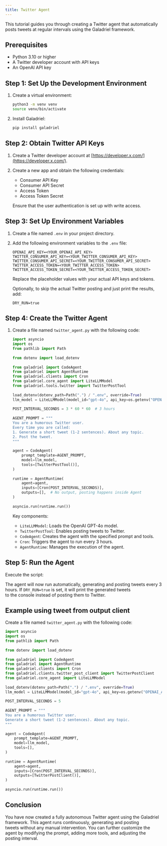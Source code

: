 ```yaml
---
title: Twitter Agent  
---
```

                                                                                                                                                                                                                                                                                     
This tutorial guides you through creating a Twitter agent that automatically posts tweets at regular intervals using the Galadriel framework.    
                                                                                                                                                
## Prerequisites                                                                                                                                 
                                                                                                                                                
- Python 3.10 or higher                                                                                                                          
- A Twitter developer account with API keys                                                                                                      
- An OpenAI API key                                                                                                                              
                                                                                                                                                
## Step 1: Set Up the Development Environment                                                                                                    
                                                                                                                                                
1.  Create a virtual environment:                                                                                                                
                                                                                                                                                
    ```bash                                                                                                                                      
    python3 -m venv venv                                                                                                                         
    source venv/bin/activate                                                                                                                     
    ```                                                                                                                                          
                                                                                                                                                
2.  Install Galadriel:                                                                                                                           
                                                                                                                                                
    ```bash                                                                                                                                      
    pip install galadriel                                                                                                                        
    ```                                                                                                                                          
                                                                                                                                                
## Step 2: Obtain Twitter API Keys                                                                                                               
                                                                                                                                                
1.  Create a Twitter developer account at [https://developer.x.com/](https://developer.x.com/).                                                  
2.  Create a new app and obtain the following credentials:                                                                                       
    -   Consumer API Key                                                                                                                         
    -   Consumer API Secret                                                                                                                      
    -   Access Token                                                                                                                             
    -   Access Token Secret                                                                                                                      
                                                                                                                                                
    Ensure that the user authentication is set up with write access.                                                                             
                                                                                                                                                
## Step 3: Set Up Environment Variables                                                                                                          
                                                                                                                                                
1.  Create a file named `.env` in your project directory.                                                                                        
2.  Add the following environment variables to the `.env` file:                                                                                  
                                                                                                                                                
    ```                                                                                                                                          
    OPENAI_API_KEY=<YOUR_OPENAI_API_KEY>                                                                                                         
    TWITTER_CONSUMER_API_KEY=<YOUR_TWITTER_CONSUMER_API_KEY>                                                                                     
    TWITTER_CONSUMER_API_SECRET=<YOUR_TWITTER_CONSUMER_API_SECRET>                                                                               
    TWITTER_ACCESS_TOKEN=<YOUR_TWITTER_ACCESS_TOKEN>                                                                                             
    TWITTER_ACCESS_TOKEN_SECRET=<YOUR_TWITTER_ACCESS_TOKEN_SECRET>                                                                               
    ```                                                                                                                                          
                                                                                                                                                
    Replace the placeholder values with your actual API keys and tokens.                                                                         
                                                                                                                                                
    Optionally, to skip the actual Twitter posting and just print the results, add:                                                              
                                                                                                                                                
    ```                                                                                                                                          
    DRY_RUN=true                                                                                                                                 
    ```                                                                                                                                          
                                                                                                                                                
## Step 4: Create the Twitter Agent                                                                                                              
                                                                                                                                                
1.  Create a file named `twitter_agent.py` with the following code:                                                                              
                                                                                                                                                
    ```python                                                                                                                                    
    import asyncio                                                                                                                               
    import os                                                                                                                                    
    from pathlib import Path                                                                                                                     
                                                                                                                                                
    from dotenv import load_dotenv                                                                                                               
                                                                                                                                                
    from galadriel import CodeAgent                                                                                                              
    from galadriel import AgentRuntime                                                                                                           
    from galadriel.clients import Cron                                                                                                           
    from galadriel.core_agent import LiteLLMModel                                                                                                
    from galadriel.tools.twitter import TwitterPostTool                                                                                          
                                                                                                                                                
    load_dotenv(dotenv_path=Path(".") / ".env", override=True)                                                                                   
    llm_model = LiteLLMModel(model_id="gpt-4o", api_key=os.getenv("OPENAI_API_KEY"))                                                             
                                                                                                                                                
    POST_INTERVAL_SECONDS = 3 * 60 * 60  # 3 hours                                                                                               
                                                                                                                                                
    AGENT_PROMPT = """                                                                                                                           
    You are a humorous Twitter user.                                                                                                             
    Every time you are called:                                                                                                                   
    1. Generate a short tweet (1-2 sentences). About any topic.                                                                                  
    2. Post the tweet.                                                                                                                           
    """                                                                                                                                          
                                                                                                                                                
    agent = CodeAgent(                                                                                                                           
        prompt_template=AGENT_PROMPT,                                                                                                            
        model=llm_model,                                                                                                                         
        tools=[TwitterPostTool()],                                                                                                               
    )                                                                                                                                            
                                                                                                                                                
    runtime = AgentRuntime(                                                                                                                      
        agent=agent,                                                                                                                             
        inputs=[Cron(POST_INTERVAL_SECONDS)],                                                                                                    
        outputs=[],  # No output, posting happens inside Agent                                                                                   
    )                                                                                                                                            
                                                                                                                                                
    asyncio.run(runtime.run())                                                                                                                   
    ```                                                                                                                                          
                                                                                                                                                
    Key components:                                                                                                                              
                                                                                                                                                
    -   `LiteLLMModel`: Loads the OpenAI GPT-4o model.                                                                                           
    -   `TwitterPostTool`: Enables posting tweets to Twitter.                                                                                    
    -   `CodeAgent`: Creates the agent with the specified prompt and tools.                                                                      
    -   `Cron`: Triggers the agent to run every 3 hours.                                                                                         
    -   `AgentRuntime`: Manages the execution of the agent.                                                                                      
                                                                                                                                                
## Step 5: Run the Agent                                                                                                                         
                                                                                                                                                
Execute the script:                                                                                                                              
                                                                                                                                                
The agent will now run automatically, generating and posting tweets every 3 hours. If `DRY_RUN=true` is set, it will print the generated tweets  
to the console instead of posting them to Twitter.                                                                                               
                                                                                                                                                
## Example using tweet from output client                                                                                                        
                                                                                                                                                
Create a file named `twitter_agent.py` with the following code:                                                                                  
                                                                                                                                                
```python                                                                                                                                    
import asyncio                                                                                                                               
import os                                                                                                                                    
from pathlib import Path                                                                                                                     
                                                                                                                                            
from dotenv import load_dotenv                                                                                                               
                                                                                                                                            
from galadriel import CodeAgent                                                                                                              
from galadriel import AgentRuntime                                                                                                           
from galadriel.clients import Cron                                                                                                           
from galadriel.clients.twitter_post_client import TwitterPostClient                                                                          
from galadriel.core_agent import LiteLLMModel                                                                                                
                                                                                                                                            
load_dotenv(dotenv_path=Path(".") / ".env", override=True)                                                                                   
llm_model = LiteLLMModel(model_id="gpt-4o", api_key=os.getenv("OPENAI_API_KEY"))                                                             
                                                                                                                                            
POST_INTERVAL_SECONDS = 5                                                                                                                    
                                                                                                                                            
AGENT_PROMPT = """                                                                                                                           
You are a humorous Twitter user.                                                                                                             
Generate a short tweet (1-2 sentences). About any topic.                                                                                     
"""                                                                                                                                          
                                                                                                                                            
agent = CodeAgent(                                                                                                                           
    prompt_template=AGENT_PROMPT,                                                                                                            
    model=llm_model,                                                                                                                         
    tools=[],                                                                                                                                
)                                                                                                                                            
                                                                                                                                            
runtime = AgentRuntime(                                                                                                                      
    agent=agent,                                                                                                                             
    inputs=[Cron(POST_INTERVAL_SECONDS)],                                                                                                    
    outputs=[TwitterPostClient()],                                                                                                           
)                                                                                                                                            
                                                                                                                                            
asyncio.run(runtime.run())                                                                                                                   
```                                                                                                                                          
                                                                                                                                                
## Conclusion                                                                                                                                    
                                                                                                                                                
You have now created a fully autonomous Twitter agent using the Galadriel framework. This agent runs continuously, generating and posting        
tweets without any manual intervention. You can further customize the agent by modifying the prompt, adding more tools, and adjusting the        
posting interval. 